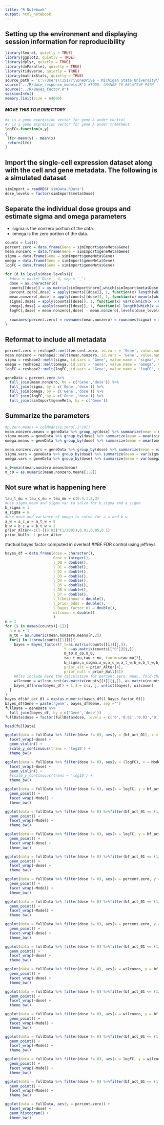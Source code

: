 ```yaml
---
title: "R Notebook"
output: html_notebook
---
```


## Setting up the environment and displaying session information for reproducibility
```r
library(Seurat, quietly = TRUE)
library(ggplot2, quietly = TRUE)
library(dplyr, quietly = TRUE)
library(doParallel, quietly = TRUE)
library(tidyverse, quietly = TRUE)
library(matrixStats, quietly = TRUE)
source_path = 'C:\\Users\\15177\\OneDrive - Michigan State University\\Documents\\Projects\\Prj161-snSeq-Mm_TCDD_DR_Sept2019\\snSeq-DGE\\R\\simulation_functions.R'
source('../R/dose_response_models.R') #TODO: CHANGE TO RELATIVE PATH
source("../R/Bayes_factor.R")
sessionInfo()
memory.limit(size = 64000)
```

#### _MOVE THIS TO R DIRECTORY_
```r
#x is a gene expression vector for gene A under control
#y is a gene expression vector for gene A under treatment
logFC<-function(x,y)
{
 lfc<-mean(y) - mean(x)
 return(lfc)
}
```

## Import the single-cell expression dataset along with the cell and gene metadata. The following is a simulated dataset
```r
simImport = readRDS('simData.RData')
dose_levels = factor(simImport$meta$Dose)
```

## Separate the individual dose groups and estimate sigma and omega parameters
* sigma is the nonzero portion of the data.
* omega is the zero portion of the data.
```r
counts = list()
percent.zero = data.frame(Gene = simImport$geneMeta$Gene)
mean.nonzero = data.frame(Gene = simImport$geneMeta$Gene)
sigma = data.frame(Gene = simImport$geneMeta$Gene)
omega = data.frame(Gene = simImport$geneMeta$Gene)
logFC = data.frame(Gene = simImport$geneMeta$Gene)

for (d in levels(dose_levels)){
  #dose = paste('Dose', d, sep = '_')
  dose = as.character(d)
  counts[[dose]] = as.matrix(simImport$norm[,which(simImport$meta$Dose == d)])
  percent.zero[,dose] = apply(counts[[dose]], 1, function(x) length(which(x > 0))/length(x))
  mean.nonzero[,dose] = apply(counts[[dose]], 1, function(x) mean(x[which(x > 0)]))
  sigma[,dose] = apply(counts[[dose]], 1, function(x) var(x[which(x > 0)]))
  omega[,dose] = apply(counts[[dose]], 1, function(x) length(which(x == 0))/length(x))
  logFC[,dose] = mean.nonzero[,dose] - mean.nonzero[,levels(dose_levels)[1]]
  
  rownames(percent.zero) = rownames(mean.nonzero) = rownames(sigma) = rownames(omega) = simImport$geneMeta$Gene
}
```

## Reformat to include all metadata
```r
percent.zero = reshape2::melt(percent.zero, id.vars = 'Gene', value.name = 'percent.zero', variable.name = c('dose')) #Change to min percent.zero
mean.nonzero = reshape2::melt(mean.nonzero, id.vars = 'Gene', value.name = 'mean.nonzero', variable.name = c('dose'))
sigma = reshape2::melt(sigma, id.vars = 'Gene', value.name = 'sigma', variable.name = c('dose'))
omega = reshape2::melt(omega, id.vars = 'Gene', value.name = 'omega', variable.name = c('dose'))
logFC = reshape2::melt(logFC, id.vars = 'Gene', value.name = 'logFC', variable.name = c('dose'))

geneData = percent.zero %>% 
  full_join(mean.nonzero, by = c('Gene','dose')) %>% 
  full_join(sigma, by = c('Gene','dose')) %>% 
  full_join(omega, by = c('Gene','dose')) %>% 
  full_join(logFC, by = c('Gene','dose')) %>% 
  full_join(simImport$geneMeta, by = c('Gene'))
```

## Summarize the parameters
```r
#p.zero.means = colMeans(p.zero[,2:10])
mean.nonzero.means = geneData %>% group_by(dose) %>% summarize(mean = mean(mean.nonzero))
sigma.means = geneData %>% group_by(dose) %>% summarize(mean = mean(sigma))
omega.means = geneData %>% group_by(dose) %>% summarize(mean = mean(omega))

mean.nonzero.vars = geneData %>% group_by(dose) %>% summarize(mean = var(mean.nonzero))
sigma.vars = geneData %>% group_by(dose) %>% summarize(mean = var(sigma))
omega.vars = geneData %>% group_by(dose) %>% summarize(mean = var(omega))

m_0=mean(mean.nonzero.means$mean)
m_c0 = as.numeric(mean.nonzero.means[1,2])
```

## __Not sure what is happening here__
```r
tau_t_mu = tau_c_mu = tau_mu = c(0.5,1,2,3)
#Use sigma_mean and sigma_var to solve for b_sigma and a_sigma
b_sigma = 1
a_sigma = 6
#Use mean and variance of omega to solve for a_w and b_w
a_w = a_c_w = a_t_w = 8
b_w = b_c_w = b_t_w = 2
prior_Alter<-c(1-((0.83)^(1/200)),0.01,0.05,0.1)
prior_Null<- 1-prior_Alter
```

#actual bayes factor computed in overleaf
##BF FDR control using jeffreys 

```r
bayes_df = data.frame(dose = character(),
                      Gene = integer(), 
                      l_D0 = double(),
                      l_D1 = double(),
                      l_D2 = double(),
                      l_D3 = double(),
                      l_D4 = double(),
                      l_D5 = double(),
                      l_D6 = double(),
                      l_D7 = double(),
                      l_likelihood = double(),
                      l_prior_odds = double(),
                      l_Bayes_factor_01 = double(),
                      wilcoxon = double()
                      )
n = 1
for (i in names(counts)[-1]){
  n = n + 1
  m_t0 = as.numeric(mean.nonzero.means[n,2])
  for(j in 1:nrow(counts[[1]])){
    bayes = Bayes_factor(Y_t=as.matrix(counts[[i]][j,]),
                           Y_c=as.matrix(counts[["0"]][j,]),
                           m_t0,m_c0,m_0,
                           tau_t_mu,tau_c_mu, tau_mu=tau_mu[3], 
                           b_sigma,a_sigma,a_w,a_c_w,a_t_w,b_w,b_t_w,b_c_w,
                           prior_alt = prior_Alter[4],
                           prior_null = prior_Null[4])
    #Also include here the calculation for percent zero, mean, fold-change, etc...
    wilcoxon = wilcox.test(as.matrix(counts[[i]][j,]), as.matrix(counts[["0"]][j,]))$p.value
    bayes_df[nrow(bayes_df) + 1,] = c(i, j, unlist(bayes), wilcoxon)
  }
}
bayes_df$bf_act_01 = exp(as.numeric(bayes_df$l_Bayes_factor_01))
bayes_df$Gene = paste('gene', bayes_df$Gene, sep ='')
fullData = geneData %>% 
  full_join(bayes_df, by = c('Gene','dose'))
fullData$dose = factor(fullData$dose, levels = c('0','0.01','0.03','0.1','0.3','1','3','10','30'))

```

```r
head(fullData)
```


```r
ggplot(data = fullData %>% filter(dose != 0), aes(y = (bf_act_01), x = Model, color = Direction)) +
  facet_wrap(~dose) +
  geom_violin() +
  scale_y_continuous(trans = 'log10') +
  theme_bw()

ggplot(data = fullData %>% filter(dose != 0), aes(y = (logFC), x = Model, color = Direction)) +
  facet_wrap(~dose) +
  geom_violin() +
  #scale_y_continuous(trans = 'log10') +
  theme_bw()
```


```r
ggplot(data = fullData %>% filter(dose != 0), aes(x = logFC, y = bf_act_01)) +
  geom_point() +
  facet_wrap(~Model) +
  theme_bw()

ggplot(data = fullData %>% filter(dose != 0) %>%filter(bf_act_01 <= (1/30)), aes(x = logFC, y = bf_act_01)) +
  geom_point() +
  facet_wrap(~Model) +
  theme_bw()
```
```r
ggplot(data = fullData %>% filter(dose != 0), aes(x = logFC, y = bf_act_01)) +
  geom_point() +
  facet_wrap(~dose) +
  theme_bw()

ggplot(data = fullData %>% filter(dose != 0) %>%filter(bf_act_01 <= (1/30)), aes(x = logFC, y = bf_act_01)) +
  geom_point() +
  facet_wrap(~dose) +
  theme_bw()
```
```r
ggplot(data = fullData %>% filter(dose != 0), aes(x = percent.zero, y = bf_act_01)) +
  geom_point() +
  facet_wrap(~Model) +
  theme_bw()

ggplot(data = fullData %>% filter(dose != 0) %>%filter(bf_act_01 <= (1/30)), aes(x = percent.zero, y = bf_act_01)) +
  geom_point() +
  facet_wrap(~Model) +
  theme_bw()
```


```r
ggplot(data = fullData %>% filter(dose != 0), aes(x = percent.zero, y = bf_act_01)) +
  geom_point() +
  facet_wrap(~dose) +
  theme_bw()

ggplot(data = fullData %>% filter(dose != 0) %>%filter(bf_act_01 <= (1/30)), aes(x = percent.zero, y = bf_act_01)) +
  geom_point() +
  facet_wrap(~dose) +
  theme_bw()
```

```r
ggplot(data = fullData %>% filter(dose != 0), aes(x = wilcoxon, y = bf_act_01)) +
  geom_point() +
  facet_wrap(~dose) +
  theme_bw()

ggplot(data = fullData %>% filter(dose != 0) %>%filter(bf_act_01 <= (1/30)), aes(x = wilcoxon, y = bf_act_01)) +
  geom_point() +
  facet_wrap(~dose) +
  theme_bw()
```



```r
ggplot(data = fullData %>% filter(dose != 0), aes(x = wilcoxon, y = bf_act_01)) +
  geom_point() +
  facet_wrap(~Model) +
  theme_bw()

ggplot(data = fullData %>% filter(dose != 0) %>%filter(bf_act_01 <= (1)), aes(x = wilcoxon, y = bf_act_01)) +
  geom_point() +
  facet_wrap(~Model) +
  theme_bw()
```

```r
ggplot(data = fullData %>% filter(dose != 0), aes(x = logFC, y = wilcoxon)) +
  geom_point() +
  facet_wrap(~Model) +
  theme_bw()

ggplot(data = fullData %>% filter(dose != 0) %>%filter(bf_act_01 <= (1)), aes(x = logFC, y = wilcoxon)) +
  geom_point() +
  facet_wrap(~Model) +
  theme_bw()
```


```r
ggplot(data = fullData, aes(y = percent.zero)) +
  facet_wrap(~dose) +
  geom_histogram() +
  theme_bw()
```

